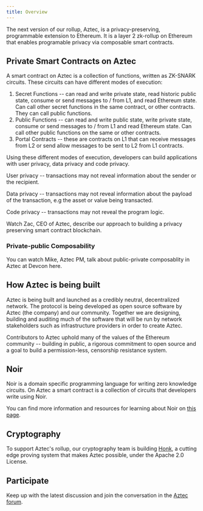 ```yaml
---
title: Overview
---
```



The next version of our rollup, Aztec, is a privacy-preserving, programmable extension to Ethereum. It is a layer 2 zk-rollup on Ethereum that enables programable privacy via composable smart contracts.

## Private Smart Contracts on Aztec

A smart contract on Aztec is a collection of functions, written as ZK-SNARK circuits. These circuits can have different modes of execution:

1. Secret Functions -- can read and write private state, read historic public state, consume or send messages to / from L1, and read Ethereum state. Can call other secret functions in the same contract, or other contracts. They can call public functions.
2. Public Functions -- can read and write public state, write private state, consume or send messages to / from L1 and read Ethereum state. Can call other public functions on the same or other contracts.
3. Portal Contracts -- these are contracts on L1 that can receive messages from L2 or send allow messages to be sent to L2 from L1 contracts.

Using these different modes of execution, developers can build applications with user privacy, data privacy and code privacy.

User privacy -- transactions may not reveal information about the sender or the recipient.

Data privacy -- transactions may not reveal information about the payload of the transaction, e.g the asset or value being transacted.

Code privacy -- transactions may not reveal the program logic.

Watch Zac, CEO of Aztec, describe our approach to building a privacy preserving smart contract blockchain.

<ReactPlayer
  controls
  light
  width="100%"
  url="https://www.youtube.com/watch?v=09nDPDN1ORA"
/>

### Private-public Composability

You can watch Mike, Aztec PM, talk about public-private composablity in Aztec at Devcon here.

<ReactPlayer
  controls
  light
  width="100%"
  url="https://www.youtube.com/watch?v=7Oc0tjdbi70&t=17723s"
/>

## How Aztec is being built

Aztec is being built and launched as a credibly neutral, decentralized network. The protocol is being developed as open source software by Aztec (the company) and our community. Together we are designing, building and auditing much of the software that will be run by network stakeholders such as infrastructure providers in order to create Aztec.

Contributors to Aztec uphold many of the values of the Ethereum community -- building in public, a rigorous commitment to open source and a goal to build a permission-less, censorship resistance system.

## Noir

Noir is a domain specific programming language for writing zero knowledge circuits. On Aztec a smart contract is a collection of circuits that developers write using Noir.

You can find more information and resources for learning about Noir on [this page](../dev_docs/getting_started/noir).

## Cryptography

To support Aztec's rollup, our cryptography team is building [Honk](https://github.com/AztecProtocol/barretenberg/tree/master/cpp/src/barretenberg/honk), a cutting edge proving system that makes Aztec possible, under the Apache 2.0 License.

## Participate

Keep up with the latest discussion and join the conversation in the [Aztec forum](https://discourse.aztec.network).


<Disclaimer/>